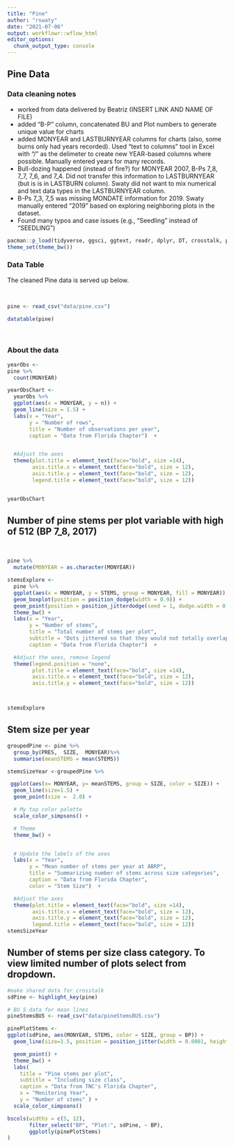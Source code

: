 ```yaml
---
title: "Pine"
author: "rswaty"
date: "2021-07-06"
output: workflowr::wflow_html
editor_options:
  chunk_output_type: console
---
```


## Pine Data

### Data cleaning notes
* worked from data delivered by Beatriz (INSERT LINK AND NAME OF FILE)
* added "B-P" column, concatenated BU and Plot numbers to generate unique value for charts
* added MONYEAR and LASTBURNYEAR columns for charts (also, some burns only had years recorded).  Used "text to columns" tool in Excel with "/" as the delimeter to create new YEAR-based columns where possible.  Manually entered years for many records.
* Bull-dozing happened (instead of fire?) for MONYEAR 2007, B-Ps 7_8, 7_7, 7_6, and 7_4.  Did not transfer this information to LASTBURNYEAR (but is is in LASTBURN column). Swaty did not want to mix numerical and text data types in the LASTBURNYEAR column.
* B-Ps 7_3, 7_5 was missing MONDATE information for 2019.  Swaty manually entered "2019" based on exploring neighboring plots in the dataset.
* Found many typos and case issues (e.g., "Seedling" instead of "SEEDLING")

```r
pacman::p_load(tidyverse, ggsci, ggtext, readr, dplyr, DT, crosstalk, plotly, ggforce)
theme_set(theme_bw())
```


### Data Table
The cleaned Pine data is served up below.

<br>

```r
pine <- read_csv("data/pine.csv")

datatable(pine)
```
<br>

### About the data


```r


yearObs <-
pine %>%
  count(MONYEAR)

yearObsChart <-
  yearObs %>%
  ggplot(aes(x = MONYEAR, y = n)) +
  geom_line(size = 1.5) +
  labs(x = "Year",
       y = "Number of rows",
       title = "Number of observations per year",
       caption = "Data from Florida Chapter")  +


  #Adjust the axes
  theme(plot.title = element_text(face="bold", size =14),
        axis.title.x = element_text(face="bold", size = 12),
        axis.title.y = element_text(face="bold", size = 12),
        legend.title = element_text(face="bold", size = 12))


yearObsChart
```


## Number of pine stems per plot variable with high of 512 (BP 7_8, 2017)

<br>

```r
pine %>%
  mutate(MONYEAR = as.character(MONYEAR))
```


```r

stemsExplore <-
  pine %>%
  ggplot(aes(x = MONYEAR, y = STEMS, group = MONYEAR, fill = MONYEAR)) +
  geom_boxplot(position = position_dodge(width = 0.9)) +
  geom_point(position = position_jitterdodge(seed = 1, dodge.width = 0.9)) +
  theme_bw() +
  labs(x = "Year",
       y = "Number of stems",
       title = "Total number of stems per plot",
       subtitle = "Dots jittered so that they would not totally overlap",
       caption = "Data from Florida Chapter")  +

  #Adjust the axes, remove legend
  theme(legend.position = "none",
        plot.title = element_text(face="bold", size =14),
        axis.title.x = element_text(face="bold", size = 12),
        axis.title.y = element_text(face="bold", size = 12))



stemsExplore


```

## Stem size per year

```r

groupedPine <- pine %>%
  group_by(PRES,  SIZE,  MONYEAR)%>%
  summarise(meanSTEMS = mean(STEMS))
```


```r
stemsSizeYear <-groupedPine %>%

 ggplot(aes(x= MONYEAR, y= meanSTEMS, group = SIZE, color = SIZE)) +
  geom_line(size=1.5) +
  geom_point(size =  2.0) +

  # My top color palette
  scale_color_simpsons() +

  # Theme
  theme_bw() +


  # Update the labels of the axes
  labs(x = "Year",
       y = "Mean number of stems per year at ABRP",
       title = "Summarizing number of stems across size categories",
       caption = "Data from Florida Chapter",
       color = "Stem Size")  +

  #Adjust the axes
  theme(plot.title = element_text(face="bold", size =14),
        axis.title.x = element_text(face="bold", size = 12),
        axis.title.y = element_text(face="bold", size = 12),
        legend.title = element_text(face="bold", size = 12))
stemsSizeYear
```



## Number of stems per size class category.  To view limited number of plots select from dropdown. 

```r
#make shared data for crosstalk
sdPine <- highlight_key(pine)

# BU 5 data for mean lines
pineStemsBU5 <- read_csv("data/pineStemsBU5.csv")
```


```r
pinePlotStems <-  
ggplot(sdPine, aes(MONYEAR, STEMS, color = SIZE, group = BP)) +
  geom_line(size=1.5, position = position_jitter(width = 0.0001, height = 1.0)) +

  geom_point() +
  theme_bw() +
  labs(
    title = "Pine stems per plot",
    subtitle = "Including size class",
    caption = "Data from TNC's Florida Chapter",
    x = "Monitoring Year",
    y = "Number of stems" ) +
  scale_color_simpsons()

bscols(widths = c(5, 12),
       filter_select("BP", "Plot:", sdPine, ~ BP),
       ggplotly(pinePlotStems)
)

```








